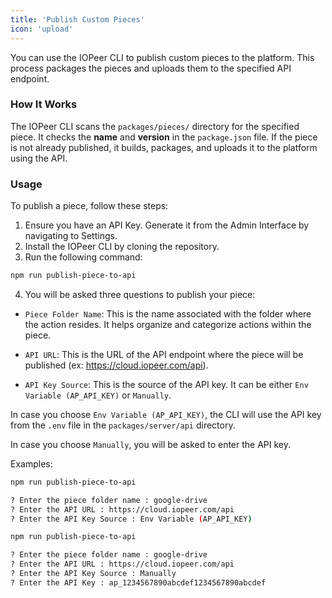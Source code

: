 ```yaml
---
title: 'Publish Custom Pieces'
icon: 'upload'
---
```


You can use the IOPeer CLI to publish custom pieces to the platform. This process packages the pieces and uploads them to the specified API endpoint.

### How It Works

The IOPeer CLI scans the `packages/pieces/` directory for the specified piece. It checks the **name** and **version** in the `package.json` file. If the piece is not already published, it builds, packages, and uploads it to the platform using the API.

### Usage

To publish a piece, follow these steps:

1. Ensure you have an API Key. Generate it from the Admin Interface by navigating to Settings.
2. Install the IOPeer CLI by cloning the repository.
3. Run the following command:

```bash
npm run publish-piece-to-api
```

4. You will be asked three questions to publish your piece:

  - `Piece Folder Name`: This is the name associated with the folder where the action resides. It helps organize and categorize actions within the piece.

  - `API URL`: This is the URL of the API endpoint where the piece will be published (ex: https://cloud.iopeer.com/api).

  - `API Key Source`: This is the source of the API key. It can be either `Env Variable (AP_API_KEY)` or `Manually`.


In case you choose `Env Variable (AP_API_KEY)`, the CLI will use the API key from the `.env` file in the `packages/server/api` directory.

In case you choose `Manually`, you will be asked to enter the API key.


Examples:

```bash
npm run publish-piece-to-api

? Enter the piece folder name : google-drive
? Enter the API URL : https://cloud.iopeer.com/api
? Enter the API Key Source : Env Variable (AP_API_KEY)

```

```bash
npm run publish-piece-to-api

? Enter the piece folder name : google-drive
? Enter the API URL : https://cloud.iopeer.com/api
? Enter the API Key Source : Manually
? Enter the API Key : ap_1234567890abcdef1234567890abcdef

```